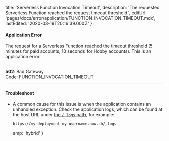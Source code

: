 
  title: 'Serverless Function Invocation Timeout',
  description:
    'The requested Serverless Function reached the request timeout threshold.',
  editUrl: 'pages/docs/error/application/FUNCTION_INVOCATION_TIMEOUT.mdx',
  lastEdited: '2020-03-19T20:16:39.000Z'
}

#### Application Error

The request for a Serverless Function reached the timeout threshold (5 minutes for paid accounts, 10 seconds for Hobby accounts). This is an application error.

<br />

<Note label={false}>
  <b>502</b>: Bad Gateway
  <br />
  Code: <InlineCode>FUNCTION_INVOCATION_TIMEOUT</InlineCode>
</Note>

---

#### Troubleshoot

- A common cause for this issue is when the application contains an unhandled exception. Check the application logs, which can be found at the host URL under [the `/_logs` path](/docs/v2/platform/deployments/#logs-view), for example:
  ```
  https://my-deployment-my-username.now.sh/_logs
  ```


  amp: 'hybrid'
}
